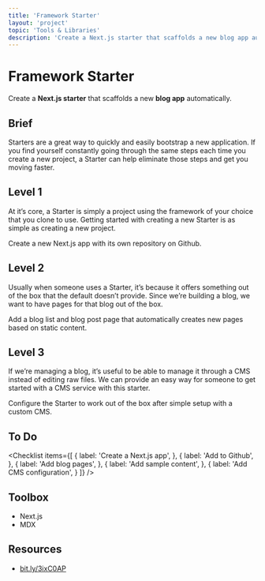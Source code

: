 ```yaml
---
title: 'Framework Starter'
layout: 'project'
topic: 'Tools & Libraries'
description: 'Create a Next.js starter that scaffolds a new blog app automatically.'
---
```



<ProjectHeader>

# Framework Starter

Create a <strong className="color-blue">Next.js starter</strong> that scaffolds a new <strong className="color-purple">blog app</strong> automatically.

</ProjectHeader>

<ProjectContent>

## Brief

Starters are a great way to quickly and easily bootstrap a new application. If you find yourself constantly going through the same steps each time you create a new project, a Starter can help eliminate those steps and get you moving faster.

## Level 1

At it’s core, a Starter is simply a project using the framework of your choice that you clone to use. Getting started with creating a new Starter is as simple as creating a new project.

Create a new Next.js app with its own repository on Github.

<LoginRequired>

## Level 2

Usually when someone uses a Starter, it’s because it offers something out of the box that the default doesn’t provide. Since we’re building a blog, we want to have pages for that blog out of the box.

Add a blog list and blog post page that automatically creates new pages based on static content.

## Level 3

If we’re managing a blog, it’s useful to be able to manage it through a CMS instead of editing raw files. We can provide an easy way for someone to get started with a CMS service with this starter.

Configure the Starter to work out of the box after simple setup with a custom CMS.

</LoginRequired>

</ProjectContent>

<ProjectSidebar>

## To Do

<Checklist items={[
  {
    label: 'Create a Next.js app',
  },
  {
    label: 'Add to Github',
  },
  {
    label: 'Add blog pages',
  },
  {
    label: 'Add sample content',
  },
  {
    label: 'Add CMS configuration',
  }
]} />

## Toolbox
- Next.js
- MDX

## Resources
- [bit.ly/3ixC0AP](https://bit.ly/3ixC0AP)

</ProjectSidebar>
